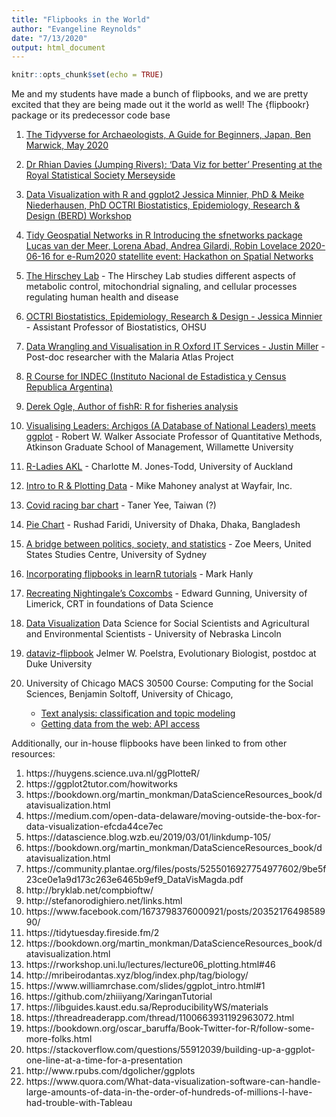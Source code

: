 ```yaml
---
title: "Flipbooks in the World"
author: "Evangeline Reynolds"
date: "7/13/2020"
output: html_document
---
```


```r
knitr::opts_chunk$set(echo = TRUE)
```

Me and my students have made a bunch of flipbooks, and we are pretty excited that they are being made out it the world as well!  The {flipbookr} package or its predecessor code base

1. [The Tidyverse for Archaeologists, A Guide for Beginners, Japan, Ben Marwick, May 2020](https://benmarwick.github.io/tidyverse-for-archaeology/tidyverse-for-archaeology.html){target=_blank}

1. [Dr Rhian Davies (Jumping Rivers): 'Data Viz for better' Presenting at the Royal Statistical Society Merseyside](https://trianglegirl.github.io/presentations/2020-07-01-data-viz-for-better/2020-05-12-florence-and-data-viz.html#1){target=_blank}

1. [Data Visualization with R and ggplot2 Jessica Minnier, PhD & Meike Niederhausen, PhD OCTRI Biostatistics, Epidemiology, Research & Design (BERD) Workshop](https://jminnier-berd-r-courses.netlify.app/04-ggplot/04_ggplot_slides.html#1){target=_blank}

1. [Tidy Geospatial Networks in R Introducing the sfnetworks package Lucas van der Meer, Lorena Abad, Andrea Gilardi, Robin Lovelace 2020-06-16 for e-Rum2020 statellite event: Hackathon on Spatial Networks](https://sfnetworks.github.io/sfnetworks-webinar/slides#1){target=_blank}

1. [The Hirschey Lab](https://github.com/matthewhirschey/tidybiology-meetup/blob/7d0a51fb65e25615ad65dae49a92980a5b382096/2020_02/code/prism_plot_flipbook.Rmd){target=_blank} - The Hirschey Lab studies different aspects of metabolic control, mitochondrial signaling, and cellular processes regulating human health and disease

1. [OCTRI Biostatistics, Epidemiology, Research & Design - Jessica Minnier](https://jminnier-berd-r-courses.netlify.com/04-ggplot/04_ggplot_slides.html#1){target=_blank} - Assistant Professor of Biostatistics, OHSU

1. [Data Wrangling and Visualisation in R Oxford IT Services - Justin Miller](https://justinmillar.github.io/ox-stats-r-workshop/#1){target=_blank} - Post-doc researcher with the Malaria Atlas Project

1. [R Course for INDEC (Instituto Nacional de Estadistica y Census Republica Argentina)](https://github.com/pablotis/Curso_R_INDEC/blob/a6dd8eadff200ceaac13e8f8d548aed8c257f243/Clase%204/Clase_4_Presentacion.Rmd){target=_blank}

1. [Derek Ogle, Author of fishR: R for fisheries analysis](https://github.com/EvaMaeRey/flipbookr/issues/17){target=_blank}

1. [Visualising Leaders: Archigos (A Database of National Leaders) meets ggplot](https://rww.science/xaringan/ds-archigos/#43) - Robert W. Walker
Associate Professor of Quantitative Methods, Atkinson Graduate School of Management, Willamette University

1. [R-Ladies AKL](https://cmjt.github.io/slides/rladies#27) - Charlotte M. Jones-Todd, University of Auckland

1. [Intro to R & Plotting Data](https://github.com/mikemahoney218/mm218.dev/blob/3087a58410f0ef67d9210f81ecd02f0cfab17de6/static/ids/01/01-intro-plotting.Rmd) - Mike Mahoney analyst at Wayfair, Inc.

1. [Covid racing bar chart](https://vivianchiou.github.io/shiny_web/slide_flipbookr.html#36) - Taner Yee, Taiwan (?)

1. [Pie Chart](https://github.com/rfaridi/factcheckbd/blob/27f385984cd83b626f3d5110e971c6f1149aeba6/static/slides/demo_ggplot2_pie1.rmd) - Rushad Faridi, University of Dhaka, Dhaka, Bangladesh

1. [A bridge between politics, society, and statistics](https://github.com/zmeers/numbat_talk/blob/abbd450e5caf90112acb54b9fd9feb534cd35d85/presentation.Rmd) - Zoe Meers, United States Studies Centre, University of Sydney

1. [Incorporating flipbooks in learnR tutorials](https://cbdrh.shinyapps.io/demo-tutorial/) - Mark Hanly

1. [Recreating Nightingale's Coxcombs](https://github.com/edwardgunning/FlorenceNightingale/blob/405226e726f9b388b5a013df5ab2c91d8b331e04/YRS%20Presentation/FlipBookPresentation.Rmd) - Edward Gunning, University of Limerick, CRT in foundations of Data Science

1. [Data Visualization](https://github.com/tmieno2/Data-Science-with-R/tree/5af01a17e2da32229c30002192e433509f8ca8b2) Data Science for Social Scientists and Agricultural and Environmental Scientists - University of Nebraska Lincoln

1. [dataviz-flipbook](https://jelmerp.github.io/dataviz-flipbook/#1) Jelmer W. Poelstra,
Evolutionary Biologist, postdoc at Duke University

1. University of Chicago MACS 30500 Course: Computing for the Social Sciences, Benjamin Soltoff, University of Chicago, 

    - [Text analysis: classification and topic modeling](https://cfss.uchicago.edu/slides/text-analysis-classification-and-topic-modeling/#1) 
    - [Getting data from the web: API access](https://cfss.uchicago.edu/slides/getting-data-from-the-web-api-access/#50)



Additionally, our in-house flipbooks have been linked to from other resources:

1. https://huygens.science.uva.nl/ggPlotteR/
1. https://ggplot2tutor.com/howitworks
1. https://bookdown.org/martin_monkman/DataScienceResources_book/datavisualization.html
1. https://medium.com/open-data-delaware/moving-outside-the-box-for-data-visualization-efcda44ce7ec
1. https://datascience.blog.wzb.eu/2019/03/01/linkdump-105/
1. https://bookdown.org/martin_monkman/DataScienceResources_book/datavisualization.html
1. https://community.plantae.org/files/posts/5255016927754977602/9be5f23ce0e1a9d173c263e6465b9ef9_DataVisMagda.pdf
1. http://bryklab.net/compbioftw/
1. http://stefanorodighiero.net/links.html
1. https://www.facebook.com/1673798376000921/posts/2035217649858990/
1. https://tidytuesday.fireside.fm/2
1. https://bookdown.org/martin_monkman/DataScienceResources_book/datavisualization.html
1. https://rworkshop.uni.lu/lectures/lecture06_plotting.html#46
1. http://mribeirodantas.xyz/blog/index.php/tag/biology/
1. https://www.williamrchase.com/slides/ggplot_intro.html#1
1. https://github.com/zhiiiyang/XaringanTutorial
1. https://libguides.kaust.edu.sa/ReproducibilityWS/materials
1. https://threadreaderapp.com/thread/1100663931192963072.html
1. https://bookdown.org/oscar_baruffa/Book-Twitter-for-R/follow-some-more-folks.html
1. https://stackoverflow.com/questions/55912039/building-up-a-ggplot-one-line-at-a-time-for-a-presentation
1. http://www.rpubs.com/dgolicher/ggplots
1. https://www.quora.com/What-data-visualization-software-can-handle-large-amounts-of-data-in-the-order-of-hundreds-of-millions-I-have-had-trouble-with-Tableau



